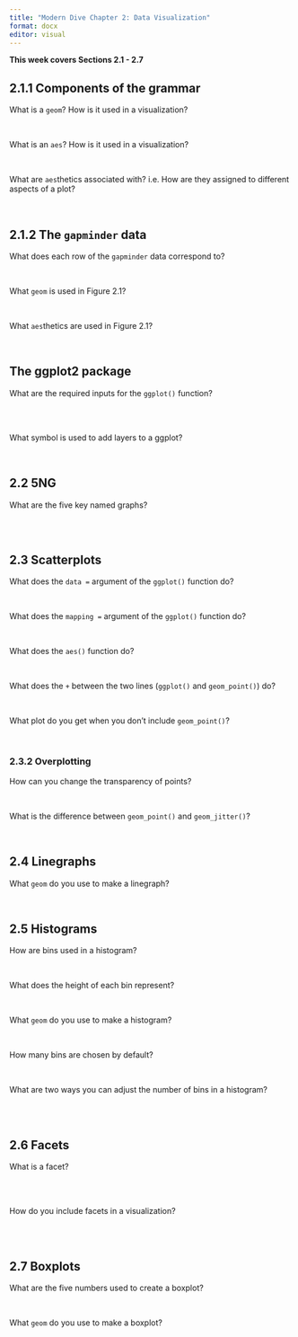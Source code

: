 ```yaml
---
title: "Modern Dive Chapter 2: Data Visualization"
format: docx 
editor: visual
---
```


**This week covers Sections 2.1 - 2.7**

## 2.1.1 Components of the grammar

What is a `geom`? How is it used in a visualization?

</br>

What is an `aes`? How is it used in a visualization?

</br>

What are `aes`thetics associated with? i.e. How are they assigned to different aspects of a plot?

</br>

## 2.1.2 The `gapminder` data

What does each row of the `gapminder` data correspond to?

</br>

What `geom` is used in Figure 2.1?

</br>

What `aes`thetics are used in Figure 2.1?

</br>

## The **ggplot2** package

What are the required inputs for the `ggplot()` function?

</br> </br>

What symbol is used to add layers to a ggplot?

</br>

## 2.2 5NG

What are the five key named graphs?

</br> </br>

## 2.3 Scatterplots

What does the `data =` argument of the `ggplot()` function do?

</br>

What does the `mapping =` argument of the `ggplot()` function do?

</br>

What does the `aes()` function do?

</br>

What does the `+` between the two lines (`ggplot()` and `geom_point()`) do?

</br>

What plot do you get when you don't include `geom_point()`?

</br>

### 2.3.2 Overplotting

How can you change the transparency of points?

</br>

What is the difference between `geom_point()` and `geom_jitter()`?

</br>

## 2.4 Linegraphs

What `geom` do you use to make a linegraph?

</br>

## 2.5 Histograms

How are bins used in a histogram?

</br>

What does the height of each bin represent?

</br>

What `geom` do you use to make a histogram?

</br>

How many bins are chosen by default?

</br>

What are two ways you can adjust the number of bins in a histogram?

</br> </br>

## 2.6 Facets

What is a facet?

</br> </br>

How do you include facets in a visualization?

</br> </br>

## 2.7 Boxplots

What are the five numbers used to create a boxplot?

</br>

What `geom` do you use to make a boxplot?

</br>
